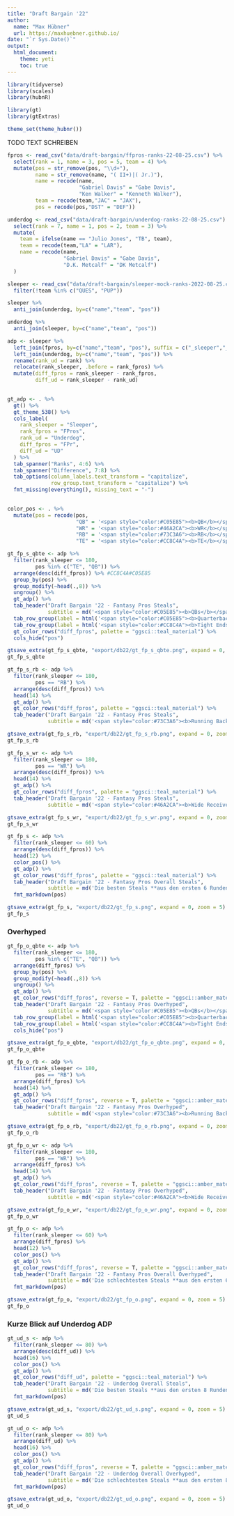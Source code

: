```yaml
---
title: "Draft Bargain '22"
author: 
  name: "Max Hübner"
  url: https://maxhuebner.github.io/
date: "`r Sys.Date()`"
output:
  html_document:
    theme: yeti
    toc: true
---
```


```r
library(tidyverse)
library(scales)
library(hubnR)

library(gt)
library(gtExtras)

theme_set(theme_hubnr())
```

TODO TEXT SCHREIBEN

```r
fpros <- read_csv("data/draft-bargain/ffpros-ranks-22-08-25.csv") %>% 
  select(rank = 1, name = 3, pos = 5, team = 4) %>% 
  mutate(pos = str_remove(pos, "\\d+"),
         name = str_remove(name, "( II+)|( Jr.)"),
         name = recode(name,
                       "Gabriel Davis" = "Gabe Davis",
                       "Ken Walker" = "Kenneth Walker"),
         team = recode(team,"JAC" = "JAX"),
         pos = recode(pos,"DST" = "DEF"))

underdog <- read_csv("data/draft-bargain/underdog-ranks-22-08-25.csv") %>% 
  select(rank = 7, name = 1, pos = 2, team = 3) %>% 
  mutate(
    team = ifelse(name == "Julio Jones", "TB", team),
    team = recode(team,"LA" = "LAR"),
    name = recode(name,
                  "Gabriel Davis" = "Gabe Davis",
                  "D.K. Metcalf" = "DK Metcalf")
  )

sleeper <- read_csv("data/draft-bargain/sleeper-mock-ranks-2022-08-25.csv") %>% 
  filter(!team %in% c("QUES", "PUP"))
```


```r
sleeper %>% 
  anti_join(underdog, by=c("name","team", "pos"))

underdog %>% 
  anti_join(sleeper, by=c("name","team", "pos"))
```

```r
adp <- sleeper %>% 
  left_join(fpros, by=c("name","team", "pos"), suffix = c("_sleeper","_fpros")) %>% 
  left_join(underdog, by=c("name","team", "pos")) %>% 
  rename(rank_ud = rank) %>% 
  relocate(rank_sleeper, .before = rank_fpros) %>% 
  mutate(diff_fpros = rank_sleeper - rank_fpros,
         diff_ud = rank_sleeper - rank_ud)
  
```

```r
gt_adp <- . %>% 
  gt() %>% 
  gt_theme_538() %>% 
  cols_label(
    rank_sleeper = "Sleeper",
    rank_fpros = "FPros",
    rank_ud = "Underdog",
    diff_fpros = "FPr",
    diff_ud = "UD"
  ) %>% 
  tab_spanner("Ranks", 4:6) %>% 
  tab_spanner("Difference", 7:8) %>% 
  tab_options(column_labels.text_transform = "capitalize",
              row_group.text_transform = "capitalize") %>% 
  fmt_missing(everything(), missing_text = "-")
  
```

```r
color_pos <- . %>% 
  mutate(pos = recode(pos,
                      "QB" = '<span style="color:#C05E85"><b>QB</b></span>',
                      "WR" = '<span style="color:#46A2CA"><b>WR</b></span>',
                      "RB" = '<span style="color:#73C3A6"><b>RB</b></span>',
                      "TE" = '<span style="color:#CC8C4A"><b>TE</b></span>'))
```

```r
gt_fp_s_qbte <- adp %>% 
  filter(rank_sleeper <= 180,
         pos %in% c("TE", "QB")) %>% 
  arrange(desc(diff_fpros)) %>% #CC8C4A#C05E85
  group_by(pos) %>% 
  group_modify(~head(.,8)) %>% 
  ungroup() %>% 
  gt_adp() %>% 
  tab_header("Draft Bargain '22 - Fantasy Pros Steals",
             subtitle = md('<span style="color:#C05E85"><b>QBs</b></span> und <span style="color:#CC8C4A"><b>TEs</b></span> welche bei Fantasy Pros deutlich früher gepickt werden')) %>% 
  tab_row_group(label = html('<span style="color:#C05E85"><b>Quarterbacks</b></span>'), rows = pos == "QB") %>% 
  tab_row_group(label = html('<span style="color:#CC8C4A"><b>Tight Ends</b></span>'), rows = pos == "TE") %>% 
  gt_color_rows("diff_fpros", palette = "ggsci::teal_material") %>% 
  cols_hide("pos")

gtsave_extra(gt_fp_s_qbte, "export/db22/gt_fp_s_qbte.png", expand = 0, zoom = 5)
gt_fp_s_qbte
```

```r
gt_fp_s_rb <- adp %>% 
  filter(rank_sleeper <= 180,
         pos == "RB") %>% 
  arrange(desc(diff_fpros)) %>%
  head(14) %>% 
  gt_adp() %>% 
  gt_color_rows("diff_fpros", palette = "ggsci::teal_material") %>% 
  tab_header("Draft Bargain '22 - Fantasy Pros Steals",
             subtitle = md('<span style="color:#73C3A6"><b>Running Backs</b></span> welche bei Fantasy Pros deutlich früher gepickt werden'))

gtsave_extra(gt_fp_s_rb, "export/db22/gt_fp_s_rb.png", expand = 0, zoom = 5)
gt_fp_s_rb
```

```r
gt_fp_s_wr <- adp %>% 
  filter(rank_sleeper <= 180,
         pos == "WR") %>% 
  arrange(desc(diff_fpros)) %>%
  head(14) %>% 
  gt_adp() %>% 
  gt_color_rows("diff_fpros", palette = "ggsci::teal_material") %>% 
  tab_header("Draft Bargain '22 - Fantasy Pros Steals",
             subtitle = md('<span style="color:#46A2CA"><b>Wide Receivers</b></span> welche bei Fantasy Pros deutlich früher gepickt werden'))

gtsave_extra(gt_fp_s_wr, "export/db22/gt_fp_s_wr.png", expand = 0, zoom = 5)
gt_fp_s_wr
```

```r
gt_fp_s <- adp %>% 
  filter(rank_sleeper <= 60) %>% 
  arrange(desc(diff_fpros)) %>%
  head(12) %>% 
  color_pos() %>% 
  gt_adp() %>% 
  gt_color_rows("diff_fpros", palette = "ggsci::teal_material") %>% 
  tab_header("Draft Bargain '22 - Fantasy Pros Overall Steals",
             subtitle = md('Die besten Steals **aus den ersten 6 Runden**')) %>% 
  fmt_markdown(pos)

gtsave_extra(gt_fp_s, "export/db22/gt_fp_s.png", expand = 0, zoom = 5)
gt_fp_s
```

### Overhyped

```r
gt_fp_o_qbte <- adp %>% 
  filter(rank_sleeper <= 180,
         pos %in% c("TE", "QB")) %>% 
  arrange(diff_fpros) %>%
  group_by(pos) %>% 
  group_modify(~head(.,8)) %>% 
  ungroup() %>% 
  gt_adp() %>% 
  gt_color_rows("diff_fpros", reverse = T, palette = "ggsci::amber_material") %>% 
  tab_header("Draft Bargain '22 - Fantasy Pros Overhyped",
             subtitle = md('<span style="color:#C05E85"><b>QBs</b></span> und <span style="color:#CC8C4A"><b>TEs</b></span> welche bei Fantasy Pros deutlich **später** gepickt werden')) %>% 
  tab_row_group(label = html('<span style="color:#C05E85"><b>Quarterbacks</b></span>'), rows = pos == "QB") %>% 
  tab_row_group(label = html('<span style="color:#CC8C4A"><b>Tight Ends</b></span>'), rows = pos == "TE") %>% 
  cols_hide("pos")

gtsave_extra(gt_fp_o_qbte, "export/db22/gt_fp_o_qbte.png", expand = 0, zoom = 5)
gt_fp_o_qbte
```

```r
gt_fp_o_rb <- adp %>% 
  filter(rank_sleeper <= 180,
         pos == "RB") %>% 
  arrange(diff_fpros) %>%
  head(14) %>% 
  gt_adp() %>% 
  gt_color_rows("diff_fpros", reverse = T, palette = "ggsci::amber_material") %>% 
  tab_header("Draft Bargain '22 - Fantasy Pros Overhyped",
             subtitle = md('<span style="color:#73C3A6"><b>Running Backs</b></span> welche bei Fantasy Pros deutlich **später** gepickt werden'))

gtsave_extra(gt_fp_o_rb, "export/db22/gt_fp_o_rb.png", expand = 0, zoom = 5)
gt_fp_o_rb
```

```r
gt_fp_o_wr <- adp %>% 
  filter(rank_sleeper <= 180,
         pos == "WR") %>% 
  arrange(diff_fpros) %>%
  head(14) %>% 
  gt_adp() %>% 
  gt_color_rows("diff_fpros", reverse = T, palette = "ggsci::amber_material") %>% 
  tab_header("Draft Bargain '22 - Fantasy Pros Overhyped",
             subtitle = md('<span style="color:#46A2CA"><b>Wide Receivers</b></span> welche bei Fantasy Pros deutlich **später** gepickt werden'))

gtsave_extra(gt_fp_o_wr, "export/db22/gt_fp_o_wr.png", expand = 0, zoom = 5)
gt_fp_o_wr
```

```r
gt_fp_o <- adp %>% 
  filter(rank_sleeper <= 60) %>% 
  arrange(diff_fpros) %>%
  head(12) %>% 
  color_pos() %>% 
  gt_adp() %>% 
  gt_color_rows("diff_fpros", reverse = T, palette = "ggsci::amber_material") %>% 
  tab_header("Draft Bargain '22 - Fantasy Pros Overall Overhyped",
             subtitle = md('Die schlechtesten Steals **aus den ersten 6 Runden**')) %>% 
  fmt_markdown(pos)

gtsave_extra(gt_fp_o, "export/db22/gt_fp_o.png", expand = 0, zoom = 5)
gt_fp_o
```

### Kurze Blick auf Underdog ADP

```r
gt_ud_s <- adp %>% 
  filter(rank_sleeper <= 80) %>% 
  arrange(desc(diff_ud)) %>% 
  head(16) %>% 
  color_pos() %>% 
  gt_adp() %>% 
  gt_color_rows("diff_ud", palette = "ggsci::teal_material") %>% 
  tab_header("Draft Bargain '22 - Underdog Overall Steals",
             subtitle = md('Die besten Steals **aus den ersten 8 Runden**')) %>% 
  fmt_markdown(pos)

gtsave_extra(gt_ud_s, "export/db22/gt_ud_s.png", expand = 0, zoom = 5)
gt_ud_s
```

```r
gt_ud_o <- adp %>% 
  filter(rank_sleeper <= 80) %>% 
  arrange(diff_ud) %>% 
  head(16) %>% 
  color_pos() %>% 
  gt_adp() %>% 
  gt_color_rows("diff_fpros", reverse = T, palette = "ggsci::amber_material") %>%
  tab_header("Draft Bargain '22 - Underdog Overall Overhyped",
             subtitle = md('Die schlechtesten Steals **aus den ersten 8 Runden**')) %>% 
  fmt_markdown(pos)

gtsave_extra(gt_ud_o, "export/db22/gt_ud_o.png", expand = 0, zoom = 5)
gt_ud_o
```

